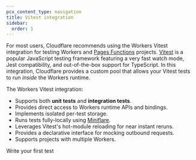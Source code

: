 ```yaml
---
pcx_content_type: navigation
title: Vitest integration
sidebar:
  order: 1
---
```



For most users, Cloudflare recommends using the Workers Vitest integration for testing Workers and [Pages Functions](/pages/functions/) projects. [Vitest](https://vitest.dev/) is a popular JavaScript testing framework featuring a very fast watch mode, Jest compatibility, and out-of-the-box support for TypeScript. In this integration, Cloudflare provides a custom pool that allows your Vitest tests to run _inside_ the Workers runtime.

The Workers Vitest integration:

- Supports both **unit tests** and **integration tests**.
- Provides direct access to Workers runtime APIs and bindings.
- Implements isolated per-test storage.
- Runs tests fully-locally using [Miniflare](https://miniflare.dev/).
- Leverages Vitest's hot-module reloading for near instant reruns.
- Provides a declarative interface for mocking outbound requests.
- Supports projects with multiple Workers.

<LinkButton href="/workers/testing/vitest-integration/get-started/write-your-first-test/">
	Write your first test
</LinkButton>
